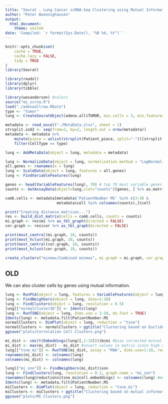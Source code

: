 ```yaml
---
title: "Seurat - Lung Cancer scRNA-Seq Clustering using Mutual Information"
author: "Peter Boennighausen"
output:
  html_document:
    theme: united
date: 'Compiled: `r format(Sys.Date(), "%B %d, %Y")`'
---
```


```r
knitr::opts_chunk$set(
    cache = TRUE,
    cache.lazy = FALSE,
    tidy = TRUE
)
library(Seurat)

library(readxl)
library(dplyr)
library(tibble)

library(wesanderson) #colors
source("mi_scrna.R")
load("./adenoallraw.RData")
type <- "tumor"
lung <- CreateSeuratObject(adeno.all$TUMOR, min.cells = 3, min.features = 0, project = "nsclc")

metadata <- read_excel("./MetaData.xlsx", sheet = 1)
strsplit.ind2 <- seq(from=2, by=2, length.out = nrow(metadata))
metadata <- metadata %>%
    mutate(piece = unlist(strsplit(Patient_piece, split="-"))[strsplit.ind2]) %>%
    filter(CellType == type)

lung <- AddMetaData(object = lung, metadata = metadata)
```


```r
lung <- NormalizeData(object = lung, normalization.method = "LogNormalize", scale.factor = 1e4)
all.genes <- rownames(x = lung)
lung <- ScaleData(object = lung, features = all.genes)
lung <- FindVariableFeatures(lung)
```

```r
genes <- head(VariableFeatures(lung), 70) # top 70 most variable genes
counts <- GetAssayData(object=lung,slot="counts")[genes, ] %>% as.matrix # rows = genes, columns = cells

comb.cells <- metadata[metadata$'PatientNumber MS' %in% c(3:4) &
                       metadata$cell %in% colnames(counts),]$cell

print("Creating distance matrices...")
res <- build_dist_matrix(cells = comb.cells, counts = counts)
mi.graph <- res$mi %>% as_tbl_graph(directed = FALSE)
cor.graph <- res$cor %>% as_tbl_graph(directed = FALSE)
```

```r
print(most_central(mi.graph, 10, counts))
print(most_hclust(mi.graph, 10, counts))
print(most_central(cor.graph, 10, counts))
print(most_hclust(cor.graph, 10, counts))
```

```r
create_clusters("minmax/Combined minmax", mi.graph = mi.graph, cor.graph = cor.graph) 
```

## OLD ##
We can also cluster cells by genes using mutual information.

```r
lung <- RunPCA(object = lung, features = VariableFeatures(object = lung))
lung <- FindNeighbors(object = lung, dims=1:10)
lung <- FindClusters(object = lung, resolution = 0.5)
lung[["normalClusterID"]] <- Idents(lung)
lung <- RunTSNE(object = lung, dims.use = 1:10, do.fast = TRUE)
Idents(lung) <- metadata.filt$PatientNumber.MS
normalClusters <- DimPlot(object = lung, reduction = "tsne")
normalClusters <- normalClusters + ggtitle("Clustering based on Euclidean distance")
ggsave("plots/Correlation Cell Clusters.png")
```

```r
mi_dist <- cmi(t(Embeddings(lung)[,1:10]))$bcmi #bias corrected mutual info off first 10 PCs
mi_dist <- max(mi_dist) - mi_dist #invert values in matrix since high mi = small distance
lung[["tsne_mi"]] <- RunTSNE(mi_dist, assay = "RNA", dims.use=1:10, reduction.key = "miTSNE_")
rownames(mi_dist) <- colnames(lung)
colnames(mi_dist) <- colnames(lung)

lung[["mi_snn"]] <- FindNeighbors(mi_dist)$snn
lung <- FindClusters(lung, resolution = 0.2, graph.name = "mi_snn")
rownames(lung@reductions$tsne_mi@cell.embeddings) <- colnames(lung) #must label embeddings to allow DimPlot
Idents(lung) <- metadata.filt$PatientNumber.MS
miClusters <- DimPlot(object = lung, reduction = "tsne_mi")
miClusters <- miClusters + ggtitle("Clustering based on mutual information")
ggsave("plots/MI Clusters.png")
```

